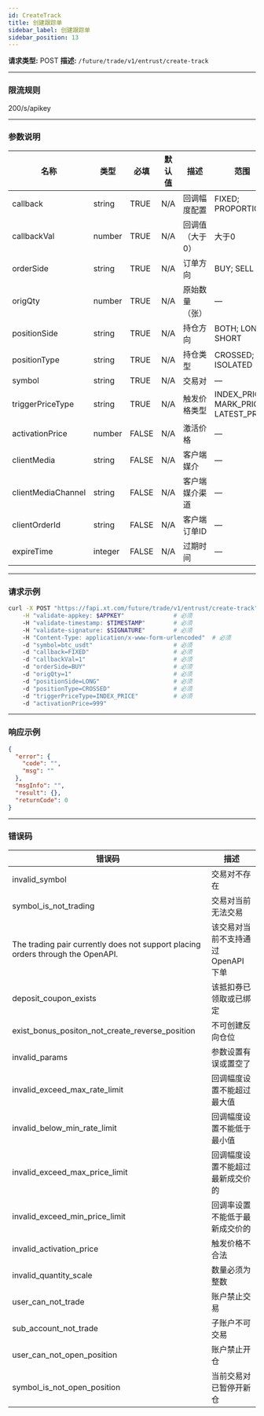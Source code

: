 ```yaml
---
id: CreateTrack
title: 创建跟踪单
sidebar_label: 创建跟踪单
sidebar_position: 13
---
```




**请求类型:** POST
**描述:** `/future/trade/v1/entrust/create-track`

---

### 限流规则

200/s/apikey

---

### 参数说明
| 名称 | 类型 | 必填 | 默认值 | 描述 | 范围 |
|------|------|------|--------|------|------|
| callback | string | TRUE | N/A | 回调幅度配置 | FIXED; PROPORTION |
| callbackVal | number | TRUE | N/A | 回调值（大于0） | 大于0 |
| orderSide | string | TRUE | N/A | 订单方向 | BUY; SELL |
| origQty | number | TRUE | N/A | 原始数量（张） | — |
| positionSide | string | TRUE | N/A | 持仓方向 | BOTH; LONG; SHORT |
| positionType | string | TRUE | N/A | 持仓类型 | CROSSED; ISOLATED |
| symbol | string | TRUE | N/A | 交易对 | — |
| triggerPriceType | string | TRUE | N/A | 触发价格类型 | INDEX_PRICE; MARK_PRICE; LATEST_PRICE |
| activationPrice | number | FALSE | N/A | 激活价格 | — |
| clientMedia | string | FALSE | N/A | 客户端媒介 | — |
| clientMediaChannel | string | FALSE | N/A | 客户端媒介渠道 | — |
| clientOrderId | string | FALSE | N/A | 客户端订单ID | — |
| expireTime | integer | FALSE | N/A | 过期时间 | — |

---

### 请求示例
```bash
curl -X POST "https://fapi.xt.com/future/trade/v1/entrust/create-track" \
    -H "validate-appkey: $APPKEY"              # 必须
    -H "validate-timestamp: $TIMESTAMP"        # 必须
    -H "validate-signature: $SIGNATURE"        # 必须
    -H "Content-Type: application/x-www-form-urlencoded"  # 必须
    -d "symbol=btc_usdt"                       # 必须
    -d "callback=FIXED"                        # 必须
    -d "callbackVal=1"                         # 必须
    -d "orderSide=BUY"                         # 必须
    -d "origQty=1"                             # 必须
    -d "positionSide=LONG"                     # 必须
    -d "positionType=CROSSED"                  # 必须
    -d "triggerPriceType=INDEX_PRICE"          # 必须
    -d "activationPrice=999"
```

---

### 响应示例
```json
{
  "error": {
    "code": "",
    "msg": ""
  },
  "msgInfo": "",
  "result": {},
  "returnCode": 0
}
```

---

### 错误码
| 错误码 | 描述 |
|---------|------|
| invalid_symbol | 交易对不存在 |
| symbol_is_not_trading | 交易对当前无法交易 |
| The trading pair currently does not support placing orders through the OpenAPI. | 该交易对当前不支持通过 OpenAPI 下单 |
| deposit_coupon_exists | 该抵扣券已领取或已绑定 |
| exist_bonus_positon_not_create_reverse_position | 不可创建反向仓位 |
| invalid_params | 参数设置有误或置空了 |
| invalid_exceed_max_rate_limit | 回调幅度设置不能超过最大值 |
| invalid_below_min_rate_limit | 回调幅度设置不能低于最小值 |
| invalid_exceed_max_price_limit | 回调幅度设置不能超过最新成交价的 |
| invalid_exceed_min_price_limit | 回调率设置不能低于最新成交价的 |
| invalid_activation_price | 触发价格不合法 |
| invalid_quantity_scale | 数量必须为整数 |
| user_can_not_trade | 账户禁止交易 |
| sub_account_not_trade | 子账户不可交易 |
| user_can_not_open_position | 账户禁止开仓 |
| symbol_is_not_open_position | 当前交易对已暂停开新仓 |
